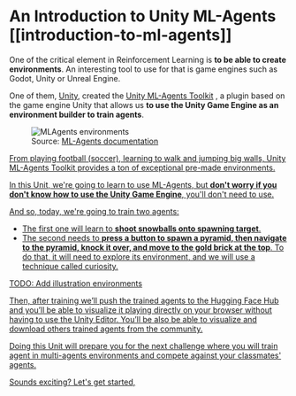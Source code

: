 # An Introduction to Unity ML-Agents [[introduction-to-ml-agents]]

One of the critical element in Reinforcement Learning is **to be able to create environments**. An interesting tool to use for that is game engines such as Godot, Unity or Unreal Engine.

One of them, [Unity](https://unity.com/), created the [Unity ML-Agents Toolkit](https://github.com/Unity-Technologies/ml-agents) , a plugin based on the game engine Unity that allows us **to use the Unity Game Engine as an environment builder to train agents**.

<figure>
<img src="https://huggingface.co/datasets/huggingface-deep-rl-course/course-images/resolve/main/en/unit5/example-envs.png" alt="MLAgents environments"/>
<figcaption>Source: <a href="https://github.com/Unity-Technologies/ml-agents">ML-Agents documentation</figcaption>
</figure>

From playing football (soccer), learning to walk and jumping big walls, Unity ML-Agents Toolkit provides a ton of exceptional pre-made environments.

In this Unit, we're going to learn to use ML-Agents, but **don't worry if you don't know how to use the Unity Game Engine**, you'll don't need to use.

And so, today, we're going to train two agents:
- The first one will learn to **shoot snowballs onto spawning target**.
- The second needs to **press a button to spawn a pyramid, then navigate to the pyramid, knock it over, and move to the gold brick at the top**. To do that, it will need to explore its environment, and we will use a technique called curiosity.

TODO: Add illustration environments

Then, after training we’ll push the trained agents to the Hugging Face Hub and you’ll be able to visualize it playing directly on your browser without having to use the Unity Editor. You’ll be also be able to visualize and download others trained agents from the community.

Doing this Unit will prepare you for the next challenge where you will train agent in multi-agents environments and compete against your classmates' agents.

Sounds exciting? Let's get started,
